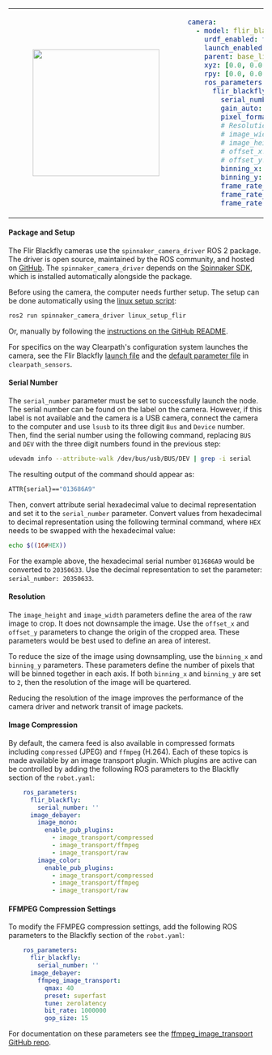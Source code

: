 <table>
<tr>
<td>
<center>
<figure>
    <img src={require("./img/flir_blackfly.png").default} width="250" />
</figure>
</center>
</td>
<td>

```yaml
camera:
  - model: flir_blackfly
    urdf_enabled: true
    launch_enabled: true
    parent: base_link
    xyz: [0.0, 0.0, 0.0]
    rpy: [0.0, 0.0, 0.0]
    ros_parameters:
      flir_blackfly:
        serial_number: ''
        gain_auto: Continuous
        pixel_format: BayerRG8
        # Resolution
        # image_width: 1408
        # image_height: 1080
        # offset_x: 0
        # offset_y: 0
        binning_x: 2
        binning_y: 2
        frame_rate_enable: true
        frame_rate_auto: Off
        frame_rate: 30
```
</td>
</tr>
</table>

#### Package and Setup
The Flir Blackfly cameras use the `spinnaker_camera_driver` ROS 2 package. The driver is open source, maintained by the ROS community, and hosted on [GitHub](https://github.com/ros-drivers/flir_camera_driver). The `spinnaker_camera_driver` depends on the [Spinnaker SDK](https://www.flir.ca/products/spinnaker-sdk/), which is installed automatically alongside the package.

Before using the camera, the computer needs further setup. The setup can be done automatically using the [linux setup script](https://github.com/ros-drivers/flir_camera_driver/blob/humble-devel/spinnaker_camera_driver/scripts/linux_setup_flir):

```bash
ros2 run spinnaker_camera_driver linux_setup_flir
```

Or, manually by following the [instructions on the GitHub README](https://github.com/ros-drivers/flir_camera_driver/blob/humble-devel/spinnaker_camera_driver/docs/linux_setup_flir.md).

For specifics on the way Clearpath's configuration system launches the camera, see the Flir Blackfly [launch file](https://github.com/clearpathrobotics/clearpath_robot/blob/main/clearpath_sensors/launch/flir_blackfly.launch.py) and the [default parameter file](https://github.com/clearpathrobotics/clearpath_robot/blob/main/clearpath_sensors/config/flir_blackfly.yaml) in `clearpath_sensors`.

#### Serial Number
The `serial_number` parameter must be set to successfully launch the node. The serial number can be found on the label on the camera. However, if this label is not available and the camera is a USB camera, connect the camera to the computer and use `lsusb` to its three digit `Bus` and `Device` number. Then, find the serial number using the following command, replacing `BUS` and `DEV` with the three digit numbers found in the previous step:
```bash
udevadm info --attribute-walk /dev/bus/usb/BUS/DEV | grep -i serial
```

The resulting output of the command should appear as:
```bash
ATTR{serial}=="013686A9"
```

Then, convert attribute serial hexadecimal value to decimal representation and set it to the `serial_number` parameter. Convert values from hexadecimal to decimal representation using the following terminal command, where `HEX` needs to be swapped with the hexadecimal value:
```bash
echo $((16#HEX))
```

For the example above, the hexadecimal serial number `013686A9` would be converted to `20350633`. Use the decimal representation to set the parameter: `serial_number: 20350633`.

#### Resolution
The `image_height` and `image_width` parameters define the area of the raw image to crop. It does not downsample the image. Use the `offset_x` and `offset_y` parameters to change the origin of the cropped area. These parameters would be best used to define an area of interest.

To reduce the size of the image using downsampling, use the `binning_x` and `binning_y` parameters. These parameters define the number of pixels that will be binned together in each axis. If both `binning_x` and `binning_y` are set to `2`, then the resolution of the image will be quartered.

Reducing the resolution of the image improves the performance of the camera driver and network transit of image packets.

#### Image Compression
By default, the camera feed is also available in compressed formats including `compressed` (JPEG) and `ffmpeg` (H.264). Each of these topics is made available by an image transport plugin. Which plugins are active can be controlled by adding the following ROS parameters to the Blackfly section of the `robot.yaml`:

```yaml
    ros_parameters:
      flir_blackfly:
        serial_number: ''
      image_debayer:
        image_mono:
          enable_pub_plugins:
            - image_transport/compressed
            - image_transport/ffmpeg
            - image_transport/raw
        image_color:
          enable_pub_plugins:
            - image_transport/compressed
            - image_transport/ffmpeg
            - image_transport/raw
```

#### FFMPEG Compression Settings
To modify the FFMPEG compression settings, add the following ROS parameters to the Blackfly section of the `robot.yaml`:

```yaml
    ros_parameters:
      flir_blackfly:
        serial_number: ''
      image_debayer:
        ffmpeg_image_transport:
          qmax: 40
          preset: superfast
          tune: zerolatency
          bit_rate: 1000000
          gop_size: 15
```

For documentation on these parameters see the [ffmpeg_image_transport GitHub repo](https://github.com/ros-misc-utilities/ffmpeg_image_transport).